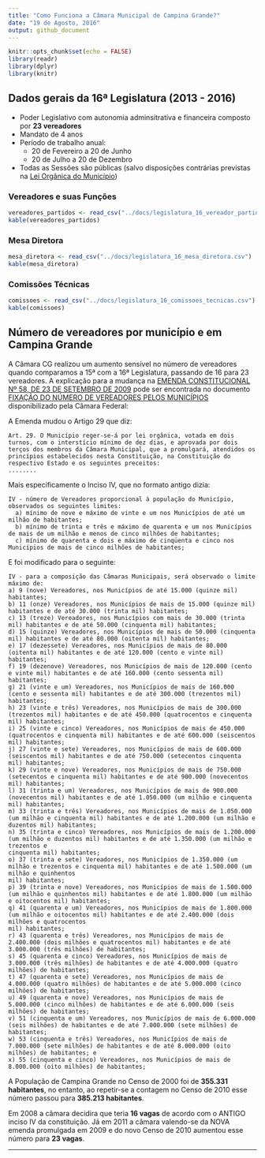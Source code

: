 ```yaml
---
title: "Como Funciona a Câmara Municipal de Campina Grande?"
date: "19 de Agosto, 2016"
output: github_document
---
```


```r
knitr::opts_chunk$set(echo = FALSE)
library(readr)
library(dplyr)
library(knitr)
```

## Dados gerais da 16ª Legislatura (2013 - 2016)

* Poder Legislativo com autonomia adminsitrativa e financeira composto por **23 vereadores**
* Mandato de 4 anos
* Período de trabalho anual:
    * 20 de Fevereiro a 20 de Junho
    * 20 de Julho a 20 de Dezembro
* Todas as Sessões são públicas (salvo disposições contrárias previstas na [Lei Orgânica do Município](http://pmcg.org.br/wp-content/uploads/2014/09/Lei-Organica-do-Municipio.pdf))

### Vereadores e suas Funções
```r
vereadores_partidos <- read_csv("../docs/legislatura_16_vereador_partido.csv")
kable(vereadores_partidos)
```

### Mesa Diretora
```r
mesa_diretora <- read_csv("../docs/legislatura_16_mesa_diretora.csv")
kable(mesa_diretora)
```

### Comissões Técnicas
```r
comissoes <- read_csv("../docs/legislatura_16_comissoes_tecnicas.csv")
kable(comissoes)
```

## Número de vereadores por município e em Campina Grande

A Câmara CG realizou um aumento sensível no número de vereadores quando comparamos a 15ª com a 16ª Legislatura, passando de 16 para 23 vereadores. A explicação para a mudança na [EMENDA CONSTITUCIONAL Nº 58, DE 23 DE SETEMBRO DE 2009](http://www.planalto.gov.br/ccivil_03/constituicao/emendas/emc/emc58.htm) pode ser encontrada no documento [FIXAÇÃO DO NÚMERO DE VEREADORES PELOS MUNICÍPIOS](http://www2.camara.leg.br/documentos-e-pesquisa/publicacoes/estnottec/areas-da-conle/tema6/2010_10930.pdf) disponibilizado pela Câmara Federal:

A Emenda mudou o Artigo 29 que diz:

    Art. 29. O Município reger-se-á por lei orgânica, votada em dois turnos, com o interstício mínimo de dez dias, e aprovada por dois terços dos membros da Câmara Municipal, que a promulgará, atendidos os princípios estabelecidos nesta Constituição, na Constituição do respectivo Estado e os seguintes preceitos:
    ........

Mais especificamente o Inciso IV, que no formato antigo dizia:

    IV - número de Vereadores proporcional à população do Município, observados os seguintes limites:
      a) mínimo de nove e máximo de vinte e um nos Municípios de até um milhão de habitantes;
      b) mínimo de trinta e três e máximo de quarenta e um nos Municípios de mais de um milhão e menos de cinco milhões de habitantes;
      c) mínimo de quarenta e dois e máximo de cinqüenta e cinco nos Municípios de mais de cinco milhões de habitantes;

E foi modificado para o seguinte:

    IV - para a composição das Câmaras Municipais, será observado o limite máximo de:
    a) 9 (nove) Vereadores, nos Municípios de até 15.000 (quinze mil) habitantes;
    b) 11 (onze) Vereadores, nos Municípios de mais de 15.000 (quinze mil) habitantes e de até 30.000 (trinta mil) habitantes;
    c) 13 (treze) Vereadores, nos Municípios com mais de 30.000 (trinta mil) habitantes e de até 50.000 (cinquenta mil) habitantes;
    d) 15 (quinze) Vereadores, nos Municípios de mais de 50.000 (cinquenta mil) habitantes e de até 80.000 (oitenta mil) habitantes;
    e) 17 (dezessete) Vereadores, nos Municípios de mais de 80.000 (oitenta mil) habitantes e de até 120.000 (cento e vinte mil) habitantes;
    f) 19 (dezenove) Vereadores, nos Municípios de mais de 120.000 (cento e vinte mil) habitantes e de até 160.000 (cento sessenta mil) habitantes;
    g) 21 (vinte e um) Vereadores, nos Municípios de mais de 160.000 (cento e sessenta mil) habitantes e de até 300.000 (trezentos mil) habitantes;
    h) 23 (vinte e três) Vereadores, nos Municípios de mais de 300.000 (trezentos mil) habitantes e de até 450.000 (quatrocentos e cinquenta mil) habitantes;
    i) 25 (vinte e cinco) Vereadores, nos Municípios de mais de 450.000 (quatrocentos e cinquenta mil) habitantes e de até 600.000 (seiscentos mil) habitantes;
    j) 27 (vinte e sete) Vereadores, nos Municípios de mais de 600.000 (seiscentos mil) habitantes e de até 750.000 (setecentos cinquenta mil) habitantes;
    k) 29 (vinte e nove) Vereadores, nos Municípios de mais de 750.000 (setecentos e cinquenta mil) habitantes e de até 900.000 (novecentos mil) habitantes;
    l) 31 (trinta e um) Vereadores, nos Municípios de mais de 900.000 (novecentos mil) habitantes e de até 1.050.000 (um milhão e cinquenta mil) habitantes;
    m) 33 (trinta e três) Vereadores, nos Municípios de mais de 1.050.000 (um milhão e cinquenta mil) habitantes e de até 1.200.000 (um milhão e duzentos mil) habitantes;
    n) 35 (trinta e cinco) Vereadores, nos Municípios de mais de 1.200.000 (um milhão e duzentos mil) habitantes e de até 1.350.000 (um milhão e trezentos e
    cinquenta mil) habitantes;
    o) 37 (trinta e sete) Vereadores, nos Municípios de 1.350.000 (um milhão e trezentos e cinquenta mil) habitantes e de até 1.500.000 (um milhão e quinhentos
    mil) habitantes;
    p) 39 (trinta e nove) Vereadores, nos Municípios de mais de 1.500.000 (um milhão e quinhentos mil) habitantes e de até 1.800.000 (um milhão e oitocentos mil) habitantes;
    q) 41 (quarenta e um) Vereadores, nos Municípios de mais de 1.800.000 (um milhão e oitocentos mil) habitantes e de até 2.400.000 (dois milhões e quatrocentos
    mil) habitantes;
    r) 43 (quarenta e três) Vereadores, nos Municípios de mais de 2.400.000 (dois milhões e quatrocentos mil) habitantes e de até 3.000.000 (três milhões) de habitantes;
    s) 45 (quarenta e cinco) Vereadores, nos Municípios de mais de 3.000.000 (três milhões) de habitantes e de até 4.000.000 (quatro milhões) de habitantes;
    t) 47 (quarenta e sete) Vereadores, nos Municípios de mais de 4.000.000 (quatro milhões) de habitantes e de até 5.000.000 (cinco milhões) de habitantes;
    u) 49 (quarenta e nove) Vereadores, nos Municípios de mais de 5.000.000 (cinco milhões) de habitantes e de até 6.000.000 (seis milhões) de habitantes;
    v) 51 (cinquenta e um) Vereadores, nos Municípios de mais de 6.000.000 (seis milhões) de habitantes e de até 7.000.000 (sete milhões) de habitantes;
    w) 53 (cinquenta e três) Vereadores, nos Municípios de mais de 7.000.000 (sete milhões) de habitantes e de até 8.000.000 (oito milhões) de habitantes; e
    x) 55 (cinquenta e cinco) Vereadores, nos Municípios de mais de 8.000.000 (oito milhões) de habitantes;

A População de Campina Grande no Censo de 2000 foi de **355.331 habitantes**, no entanto, ao repetir-se a contagem no Censo de 2010 esse número passou para **385.213 habitantes**.

Em 2008 a câmara decidira que teria **16 vagas** de acordo com o ANTIGO inciso IV da constituição. Já em 2011 a câmara valendo-se da NOVA emenda promulgada em 2009 e do novo Censo de 2010 aumentou esse número para **23 vagas**.

---
